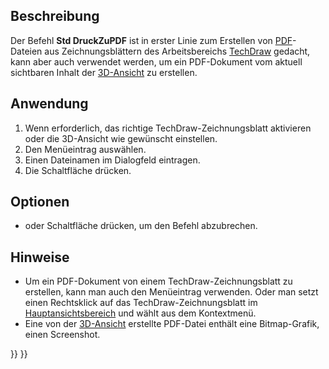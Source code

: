 <languages/>

{{Docnav/de
|[[Std_PrintPreview/de|Druckvorschau]]
|[[Std_Quit/de|Beenden]]
|[[Std_File_Menu/de|Std Menü Datei]]
|IconL=Std_PrintPreview.svg
|IconR=Std_Quit.svg
|IconC=Freecad.svg
}}

{{GuiCommand/de
|Name=Std PrintPdf
|Name/de=Std DruckZuPDF
|MenuLocation=Datei → PDF exportieren...
|Workbenches=All
|SeeAlso=[[Std_Print/de|Std Drucken]], [[Std_Export/de|Std Export]], [[Std_ViewScreenShot/de|Std AnsichtAufnehmen]]
}}

<span id="Description"></span>
==Beschreibung==

Der Befehl '''Std DruckZuPDF''' ist in erster Linie zum Erstellen von [[PDF/de|PDF]]-Dateien aus Zeichnungsblättern des Arbeitsbereichs [[TechDraw_Workbench/de|TechDraw]] gedacht, kann aber auch verwendet werden, um ein PDF-Dokument vom aktuell sichtbaren Inhalt der [[3D_View/de|3D-Ansicht]] zu erstellen.

<span id="Usage"></span>
==Anwendung==

# Wenn erforderlich, das richtige TechDraw-Zeichnungsblatt aktivieren oder die 3D-Ansicht wie gewünscht einstellen.
# Den Menüeintrag {{MenuCommand|Datei → [[Image:Std_PrintPdf.svg|16px]] PDF exportieren}} auswählen.
# Einen Dateinamen im Dialogfeld eintragen.
# Die Schaltfläche {{Button|Speichern}} drücken.

<span id="Options"></span>
==Optionen==

* {{KEY|Esc}} oder Schaltfläche {{Button|Abbrechen}} drücken, um den Befehl abzubrechen.

<span id="Notes"></span>
==Hinweise==

* Um ein PDF-Dokument von einem TechDraw-Zeichnungsblatt zu erstellen, kann man auch den Menüeintrag {{MenuCommand|Datei → Exportieren... → Technical Drawing (*.svg *.dxf *.pdf)}} verwenden. Oder man setzt einen Rechtsklick auf das TechDraw-Zeichnungsblatt im [[Main_View_Area/de|Hauptansichtsbereich]] und wählt {{MenuCommand|PDF exportieren}} aus dem Kontextmenü.
* Eine von der [[3D_View/de|3D-Ansicht]] erstellte PDF-Datei enthält eine Bitmap-Grafik, einen Screenshot.


{{Docnav/de
|[[Std_PrintPreview/de|Druckvorschau]]
|[[Std_Quit/de|Beenden]]
|[[Std_File_Menu/de|Std Menü Datei]]
|IconL=Std_PrintPreview.svg
|IconR=Std_Quit.svg
|IconC=Freecad.svg
}}

{{Std_Base_navi{{#translation:}}}}
{{Userdocnavi{{#translation:}}}}